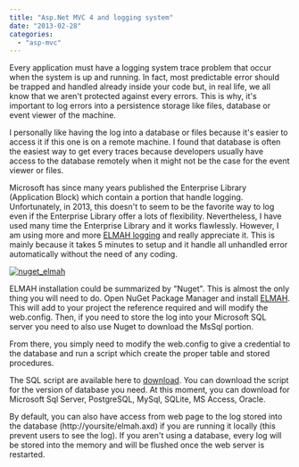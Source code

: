 ```yaml
---
title: "Asp.Net MVC 4 and logging system"
date: "2013-02-28"
categories: 
  - "asp-mvc"
---
```


Every application must have a logging system trace problem that occur when the system is up and running. In fact, most predictable error should be trapped and handled already inside your code but, in real life, we all know that we aren't protected against every errors. This is why, it's important to log errors into a persistence storage like files, database or event viewer of the machine.

I personally like having the log into a database or files because it's easier to access it if this one is on a remote machine. I found that database is often the easiest way to get every traces because developers usually have access to the database remotely when it might not be the case for the event viewer or files.

Microsoft has since many years published the Enterprise Library (Application Block) which contain a portion that handle logging. Unfortunately, in 2013, this doesn't to seem to be the favorite way to log even if the Enterprise Library offer a lots of flexibility. Nevertheless, I have used many time the Enterprise Library and it works flawlessly. However, I am using more and more [ELMAH logging](https://code.google.com/p/elmah) and really appreciate it. This is mainly because it takes 5 minutes to setup and it handle all unhandled error automatically without the need of any coding.

[![nuget_elmah](http://patrickdesjardins.com/blog/wp-content/uploads/2013/01/nuget_elmah-400x266.png)](http://patrickdesjardins.com/blog/asp-net-mvc-4-and-logging-system/nuget_elmah)

ELMAH installation could be summarized by "Nuget". This is almost the only thing you will need to do. Open NuGet Package Manager and install [ELMAH](https://code.google.com/p/elmah). This will add to your project the reference required and will modify the web.config. Then, if you need to store the log into your Microsoft SQL server you need to also use Nuget to download the MsSql portion.

From there, you simply need to modify the web.config to give a credential to the database and run a script which create the proper table and stored procedures.

The SQL script are available here to [download](https://code.google.com/p/elmah/downloads/list). You can download the script for the version of database you need. At this moment, you can download for Microsoft Sql Server, PostgreSQL, MySql, SQLite, MS Access, Oracle.

By default, you can also have access from web page to the log stored into the database (http://yoursite/elmah.axd) if you are running it locally (this prevent users to see the log). If you aren't using a database, every log will be stored into the memory and will be flushed once the web server is restarted.
